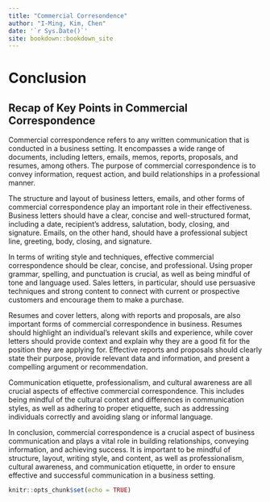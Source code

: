 ```yaml
--- 
title: "Commercial Corresondence"
author: "I-Ming, Kim, Chen"
date: '`r Sys.Date()`'
site: bookdown::bookdown_site
---
```


# Conclusion

## Recap of Key Points in Commercial Correspondence
Commercial correspondence refers to any written communication that is conducted in a business setting. It encompasses a wide range of documents, including letters, emails, memos, reports, proposals, and resumes, among others. The purpose of commercial correspondence is to convey information, request action, and build relationships in a professional manner.

The structure and layout of business letters, emails, and other forms of commercial correspondence play an important role in their effectiveness. Business letters should have a clear, concise and well-structured format, including a date, recipient's address, salutation, body, closing, and signature. Emails, on the other hand, should have a professional subject line, greeting, body, closing, and signature.

In terms of writing style and techniques, effective commercial correspondence should be clear, concise, and professional. Using proper grammar, spelling, and punctuation is crucial, as well as being mindful of tone and language used. Sales letters, in particular, should use persuasive techniques and strong content to connect with current or prospective customers and encourage them to make a purchase.

Resumes and cover letters, along with reports and proposals, are also important forms of commercial correspondence in business. Resumes should highlight an individual's relevant skills and experience, while cover letters should provide context and explain why they are a good fit for the position they are applying for. Effective reports and proposals should clearly state their purpose, provide relevant data and information, and present a compelling argument or recommendation.

Communication etiquette, professionalism, and cultural awareness are all crucial aspects of effective commercial correspondence. This includes being mindful of the cultural context and differences in communication styles, as well as adhering to proper etiquette, such as addressing individuals correctly and avoiding slang or informal language.

In conclusion, commercial correspondence is a crucial aspect of business communication and plays a vital role in building relationships, conveying information, and achieving success. It is important to be mindful of structure, layout, writing style, and content, as well as professionalism, cultural awareness, and communication etiquette, in order to ensure effective and successful communication in a business setting.



```r
knitr::opts_chunk$set(echo = TRUE)
```

